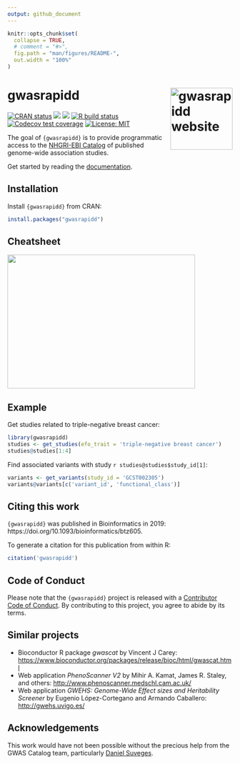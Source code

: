 ```yaml
---
output: github_document
---
```


<!-- README.md is generated from README.Rmd. Please edit that file -->

```r
knitr::opts_chunk$set(
  collapse = TRUE,
  # comment = "#>",
  fig.path = "man/figures/README-",
  out.width = "100%"
)
```

# gwasrapidd <a href="https://rmagno.eu/gwasrapidd/"><img src="man/figures/logo.svg" align="right" height="139" alt="gwasrapidd website" /></a>

[![CRAN status](https://www.r-pkg.org/badges/version/gwasrapidd)](https://CRAN.R-project.org/package=gwasrapidd)
[![](https://img.shields.io/badge/doi-10.1093/bioinformatics/btz605-blue.svg)](https://doi.org/10.1093/bioinformatics/btz605)
[![](https://img.shields.io/badge/Altmetric-38-yellow.svg)](https://www.altmetric.com/details/64505748)
[![R build status](https://github.com/ramiromagno/gwasrapidd/workflows/R-CMD-check/badge.svg)](https://github.com/ramiromagno/gwasrapidd/actions)
[![Codecov test coverage](https://codecov.io/gh/ramiromagno/gwasrapidd/branch/master/graph/badge.svg)](https://app.codecov.io/gh/ramiromagno/gwasrapidd?branch=master)
[![License: MIT](https://img.shields.io/badge/License-MIT-yellow.svg)](https://opensource.org/license/mit/)

The goal of `{gwasrapidd}` is to provide programmatic access to the [NHGRI-EBI
Catalog](https://www.ebi.ac.uk/gwas) of published genome-wide association
studies.

Get started by reading the
[documentation](https://rmagno.eu/gwasrapidd/articles/gwasrapidd.html).

## Installation

Install `{gwasrapidd}` from CRAN:

``` r
install.packages("gwasrapidd")
```

## Cheatsheet

<a href="https://github.com/rstudio/cheatsheets/blob/master/gwasrapidd.pdf"><img src="https://raw.githubusercontent.com/rstudio/cheatsheets/master/pngs/gwasrapidd.png" width="420" height="300"/></a>

## Example

Get studies related to triple-negative breast cancer:

```r
library(gwasrapidd)
studies <- get_studies(efo_trait = 'triple-negative breast cancer')
studies@studies[1:4]
```

Find associated variants with study `r studies@studies$study_id[1]`:

```r
variants <- get_variants(study_id = 'GCST002305')
variants@variants[c('variant_id', 'functional_class')]
```

## Citing this work

`{gwasrapidd}` was published in Bioinformatics in 2019:
https://doi.org/10.1093/bioinformatics/btz605.

To generate a citation for this publication from within R:

```r
citation('gwasrapidd')
```

## Code of Conduct
  
Please note that the `{gwasrapidd}` project is released with a [Contributor Code
of Conduct](https://rmagno.eu/gwasrapidd/CODE_OF_CONDUCT.html). By contributing
to this project, you agree to abide by its terms.

## Similar projects

- Bioconductor R package *gwascat* by Vincent J Carey:
[https://www.bioconductor.org/packages/release/bioc/html/gwascat.html](https://www.bioconductor.org/packages/release/bioc/html/gwascat.html)
- Web application *PhenoScanner V2* by Mihir A. Kamat, James R. Staley, and
others:
[http://www.phenoscanner.medschl.cam.ac.uk/](http://www.phenoscanner.medschl.cam.ac.uk/)
- Web application *GWEHS: Genome-Wide Effect sizes and Heritability Screener* by
Eugenio López-Cortegano and Armando Caballero:
[http://gwehs.uvigo.es/](http://gwehs.uvigo.es/)

## Acknowledgements

This work would have not been possible without the precious help from the GWAS
Catalog team, particularly [Daniel
Suveges](https://www.ebi.ac.uk/about/people/daniel-suveges).
